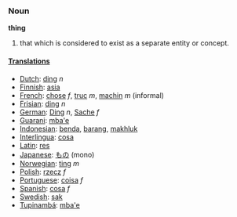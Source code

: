 ===Noun===

'''thing'''

#that which is considered to exist as a separate entity or concept.

====[[Translations]]====
*[[Dutch]]: [[ding]] ''n''
*[[Finnish]]: [[asia]]
*[[French]]:  [[chose]] ''f'', [[truc]] ''m'', [[machin]] ''m'' (informal)
*[[Frisian]]: [[ding]] ''n''
*[[German]]: [[Ding]] ''n'', [[Sache]] ''f''
*[[Guarani]]: [[mba'e]]
*[[Indonesian]]: [[benda]], [[barang]], [[makhluk]]
*[[Interlingua]]: [[cosa]]
*[[Latin]]: [[res]]
*[[Japanese]]: [[もの]] (mono)
*[[Norwegian]]: [[ting]] ''m''
*[[Polish]]: [[rzecz]] ''f''
*[[Portuguese]]: [[coisa]] ''f''
*[[Spanish]]: [[cosa]] ''f''
*[[Swedish]]: [[sak]]
*[[Tupinambá]]: [[mba'e]]